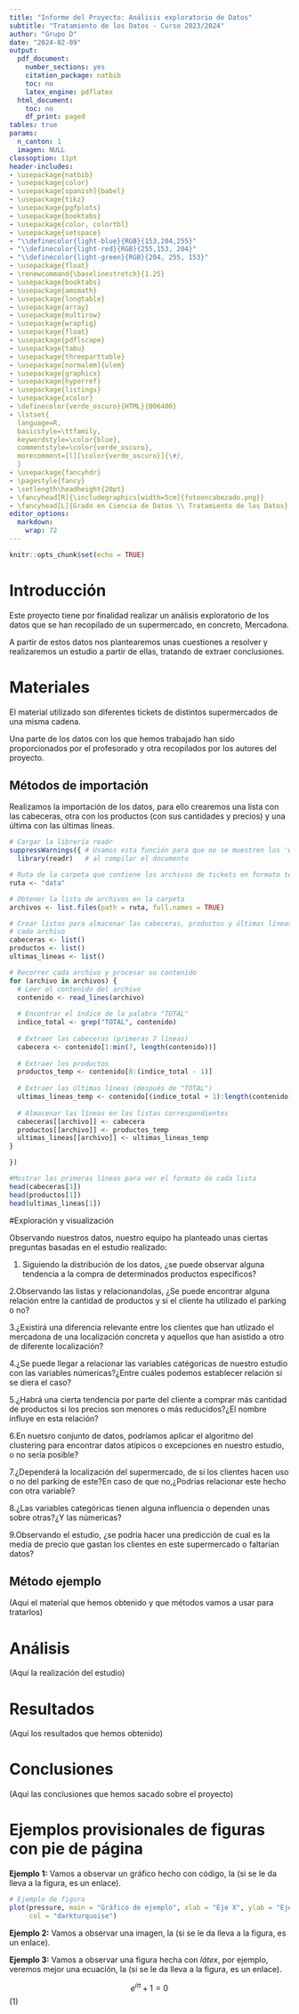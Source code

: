 ```yaml
---
title: "Informe del Proyecto: Análisis exploratorio de Datos"
subtitle: "Tratamiento de los Datos - Curso 2023/2024"
author: "Grupo D"
date: "2024-02-09"
output:
  pdf_document:
    number_sections: yes
    citation_package: natbib
    toc: no
    latex_engine: pdflatex
  html_document:
    toc: no
    df_print: paged
tables: true
params:
  n_canton: 1
  imagen: NULL
classoption: 11pt
header-includes:
- \usepackage{natbib}
- \usepackage{color}
- \usepackage[spanish]{babel}
- \usepackage{tikz}
- \usepackage{pgfplots}
- \usepackage{booktabs}
- \usepackage{color, colortbl}
- \usepackage{setspace}
- "\\definecolor{light-blue}{RGB}{153,204,255}"
- "\\definecolor{light-red}{RGB}{255,153, 204}"
- "\\definecolor{light-green}{RGB}{204, 255, 153}"
- \usepackage{float}
- \renewcommand{\baselinestretch}{1.25}
- \usepackage{booktabs}
- \usepackage{amsmath}
- \usepackage{longtable}
- \usepackage{array}
- \usepackage{multirow}
- \usepackage{wrapfig}
- \usepackage{float}
- \usepackage{pdflscape}
- \usepackage{tabu}
- \usepackage{threeparttable}
- \usepackage[normalem]{ulem}
- \usepackage{graphicx}
- \usepackage{hyperref}
- \usepackage{listings}
- \usepackage{xcolor}
- \definecolor{verde_oscuro}{HTML}{006400}
- \lstset{
  language=R,
  basicstyle=\ttfamily,
  keywordstyle=\color{blue},
  commentstyle=\color{verde_oscuro},
  morecomment=[l][\color{verde_oscuro}]{\#},
  }
- \usepackage{fancyhdr}
- \pagestyle{fancy}
- \setlength\headheight{20pt}
- \fancyhead[R]{\includegraphics[width=5cm]{fotoencabezado.png}}
- \fancyhead[L]{Grado en Ciencia de Datos \\ Tratamiento de los Datos}
editor_options:
  markdown:
    wrap: 72
---
```


```r
knitr::opts_chunk$set(echo = TRUE)
```
\bigskip

\bigskip

\noindent\makebox[\linewidth]{\rule{\textwidth}{0.4pt}}

\bigskip

\tableofcontents

\bigskip

\noindent\makebox[\linewidth]{\rule{\textwidth}{0.4pt}}

\newpage

# Introducción
Este proyecto tiene por finalidad realizar un análisis exploratorio de los datos que se han recopilado de un supermercado, en concreto, Mercadona.

A partir de estos datos nos plantearemos unas cuestiones a resolver y realizaremos un estudio a partir de ellas, tratando de extraer conclusiones.
 

# Materiales 
El material utilizado son diferentes tickets de distintos supermercados de una misma cadena.

Una parte de los datos con los que hemos trabajado han sido proporcionados por el profesorado y otra recopilados por los autores del proyecto.

## Métodos de importación 

Realizamos la importación de los datos, para ello crearemos una lista con las cabeceras, otra con los productos (con sus cantidades y precios) y una última con las últimas líneas. 

```r
# Cargar la librería readr
suppressWarnings({ # Usamos esta función para que no se muestren los 'warnings'
  library(readr)   # al compilar el documento

# Ruta de la carpeta que contiene los archivos de tickets en formato texto
ruta <- "data"

# Obtener la lista de archivos en la carpeta
archivos <- list.files(path = ruta, full.names = TRUE)

# Crear listas para almacenar las cabeceras, productos y últimas líneas de 
# cada archivo
cabeceras <- list()
productos <- list()
ultimas_lineas <- list()

# Recorrer cada archivo y procesar su contenido
for (archivo in archivos) {
  # Leer el contenido del archivo
  contenido <- read_lines(archivo)
 
  # Encontrar el índice de la palabra "TOTAL"
  indice_total <- grep("TOTAL", contenido)
 
  # Extraer las cabeceras (primeras 7 líneas)
  cabecera <- contenido[1:min(7, length(contenido))]
 
  # Extraer los productos
  productos_temp <- contenido[8:(indice_total - 1)]
 
  # Extraer las últimas líneas (después de "TOTAL")
  ultimas_lineas_temp <- contenido[(indice_total + 1):length(contenido)]
 
  # Almacenar las líneas en las listas correspondientes
  cabeceras[[archivo]] <- cabecera
  productos[[archivo]] <- productos_temp
  ultimas_lineas[[archivo]] <- ultimas_lineas_temp
}

})

#Mostrar las primeras líneas para ver el formato de cada lista
head(cabeceras[1])
head(productos[1])
head(ultimas_lineas[1])

```



#Exploración y visualización

Observando nuestros datos, nuestro equipo ha planteado unas ciertas preguntas
basadas en el estudio realizado:

1. Siguiendo la distribución de los datos, ¿se puede observar alguna tendencia
a la compra de determinados productos específicos?

2.Observando las listas y relacionandolas, ¿Se puede encontrar alguna relación
entre la cantidad de productos y si el cliente ha utilizado el parking o no?

3.¿Existirá una diferencia relevante entre los clientes que han utlizado el 
mercadona de una localización concreta y aquellos que han asistido a otro de 
diferente localización?

4.¿Se puede llegar a relacionar las variables catégoricas de nuestro estudio 
con las variables númericas?¿Entre cuáles podemos establecer relación si se
diera  el caso?

5.¿Habrá una cierta tendencia por parte del cliente a comprar más cantidad de 
productos si los precios son menores o más reducidos?¿El nombre influye en esta
relación?

6.En nuetsro conjunto de datos, podríamos aplicar el algoritmo del clustering 
para encontrar datos atípicos o excepciones en nuestro estudio, o 
no sería posible?

7.¿Dependerá la localización del supermercado, de si los clientes hacen uso o 
no del parking de este?En caso de que no,¿Podrías relacionar este hecho con otra
variable?

8.¿Las variables categóricas tienen alguna influencia o dependen unas sobre 
otras?¿Y las númericas?

9.Observando el estudio, ¿se podría hacer una predicción de cual es la media de 
precio que gastan los clientes en este supermercado o faltarían datos?

## Método ejemplo

(Aquí el material que hemos obtenido y que métodos vamos a usar para tratarlos)

# Análisis

(Aquí la realización del estudio)

# Resultados

(Aquí los resultados que hemos obtenido)

# Conclusiones

(Aquí las conclusiones que hemos sacado sobre el proyecto)

# Ejemplos provisionales de figuras con pie de página

**Ejemplo 1:** Vamos a observar un gráfico hecho con código, la \hyperref[fig:figura1]{\textcolor{blue}{Figura 1}} (si se le da lleva a la figura, es un enlace).

\label{fig:figura1}

```r

# Ejemplo de figura
plot(pressure, main = "Gráfico de ejemplo", xlab = "Eje X", ylab = "Eje Y", 
     col = "darkturquoise")

```


**Ejemplo 2:** Vamos a observar una imagen, la \hyperref[fig:figura2]{\textcolor{blue}{Figura 2}} (si se le da lleva a la figura, es un enlace).

\label{fig:figura2}

\begin{figure}
  \centering
  \includegraphics{ej_cap_plantilla.png}
  \caption{Pie de página de la imagen de ejemplo}
\end{figure}

**Ejemplo 3:** Vamos a observar una figura hecha con *látex*, por ejemplo, veremos mejor una ecuación, la \hyperref[eq:ecuacion]{\textcolor{blue}{Ecuacion 1}} (si se le da lleva a la figura, es un enlace).

\label{eq:ecuacion} $$
e^{i\pi} + 1 = 0
$$\hfill (1)